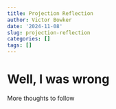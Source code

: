 ```yaml
---
title: Projection Reflection
author: Victor Bowker
date: '2024-11-08'
slug: projection-reflection
categories: []
tags: []
---
```


# Well, I was wrong

More thoughts to follow
